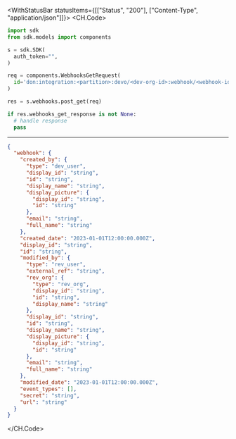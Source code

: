 

<WithStatusBar statusItems={[["Status", "200"], ["Content-Type", "application/json"]]}>
  <CH.Code>
  ```python PostGet.py
  import sdk
from sdk.models import components

s = sdk.SDK(
    auth_token="",
)

req = components.WebhooksGetRequest(
    id='don:integration:<partition>:devo/<dev-org-id>:webhook/<webhook-id>',
)

res = s.webhooks.post_get(req)

if res.webhooks_get_response is not None:
    # handle response
    pass
  ```
  ---

  ```json Example Response
  {
    "webhook": {
      "created_by": {
        "type": "dev_user",
        "display_id": "string",
        "id": "string",
        "display_name": "string",
        "display_picture": {
          "display_id": "string",
          "id": "string"
        },
        "email": "string",
        "full_name": "string"
      },
      "created_date": "2023-01-01T12:00:00.000Z",
      "display_id": "string",
      "id": "string",
      "modified_by": {
        "type": "rev_user",
        "external_ref": "string",
        "rev_org": {
          "type": "rev_org",
          "display_id": "string",
          "id": "string",
          "display_name": "string"
        },
        "display_id": "string",
        "id": "string",
        "display_name": "string",
        "display_picture": {
          "display_id": "string",
          "id": "string"
        },
        "email": "string",
        "full_name": "string"
      },
      "modified_date": "2023-01-01T12:00:00.000Z",
      "event_types": [],
      "secret": "string",
      "url": "string"
    }
  }
  ```
  </CH.Code>
</WithStatusBar>
